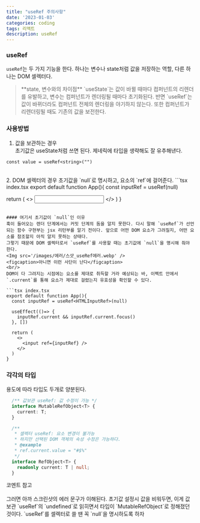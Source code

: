 ```yaml
---
title: "useRef 주의사항"
date: '2023-01-03'
categories: coding
tags: 리액트
description: useRef  
---
```

<HeadingNavigator />

### useRef
`useRef`는 두 가지 기능을 한다.  하나는 변수나 state처럼 값을 저장하는 역할, 다른 하나는 DOM 셀렉터다.  

> <label className="green" />
> **state, 변수와의 차이점**  
> `useState`는 값이 바뀔 때마다 컴퍼넌트의 리렌더를 유발하고, 변수는 컴퍼넌트가 렌더링될 때마다 초기화된다.  반면 `useRef`는 값이 바뀌더라도 컴퍼넌트 전체의 렌더링을 야기하지 않는다.  또한 컴퍼넌트가 리렌더링될 때도 기존의 값을 보전한다.  

### 사용방법
1. 값을 보관하는 경우  
초기값은 useState처럼 쓰면 된다. 제네릭에 타입을 생략해도 잘 유추해낸다.
```tsx index.tsx
const value = useRef<string>("")
```
<br/>
2. DOM 셀렉터의 경우  
초기값을 `null`로 명시하고, 요소의 `ref`에 걸어준다.
```tsx index.tsx
export default function App(){
  const inputRef = useRef<HTMLInputRef>(null)

  return (
    <>
      <input ref={inputRef} />
    </>
  )
}
```

#### 여기서 초기값이 `null`인 이유
훅이 들어오는 렌더 단계에서는 커밋 단계의 돔을 알지 못한다. 다시 말해 `useRef`가 선언되는 함수 구현부는 jsx 리턴부를 알기 전이다. 앞으로 어떤 DOM 요소가 그려질지, 어떤 요소를 참조할지 아직 알지 못하는 상태다.  
그렇기 때문에 DOM 셀렉터로서 `useRef`를 사용할 때는 초기값에 `null`을 명시해 줘야 한다.
<Img src='/images/에러/스샷_useRef에러.webp' />
<figcaption>아니면 이런 사단이 난다</figcaption>
<br/>
DOM이 다 그려지는 시점에는 요소를 제대로 취득할 거라 예상되는 바, 이펙트 안에서 `.current`를 통해 요소가 제대로 걸렸는지 유효성을 확인할 수 있다.

```tsx index.tsx
export default function App(){
  const inputRef = useRef<HTMLInputRef>(null)

  useEffect(()=> {
    inputRef.current && inputRef.current.focus()
  }, [])

  return (
    <>
      <input ref={inputRef} />
    </>
  )
}
```

### 각각의 타입
용도에 따라 타입도 두개로 양분된다.
```ts index.d.ts
  /** 값보관 useRef: 값 수정이 가능 */
  interface MutableRefObject<T> {
    current: T;
  }

  /** 
   * 셀렉터 useRef: 요소 변경이 불가능
   * 하지만 선택된 DOM 객체의 속성 수정은 가능하다.
   * @example
   * ref.current.value = "#$%"
   */
  interface RefObject<T> {
    readonly current: T | null;
  }
```
<figcaption>코멘트 참고</figcaption>
<br/>
그러면 아까 스크린샷의 에러 문구가 이해된다. 초기값 설정시 값을 비워두면, 이게 값 보관 `useRef`의 `undefined`로 읽히면서 타입이 `MutableRefObject`로 정해졌던 것이다.  
`useRef`를 셀렉터로 쓸 땐 꼭 `null`을 명시하도록 하자
